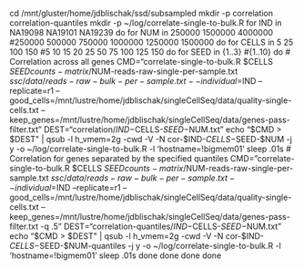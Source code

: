 cd /mnt/gluster/home/jdblischak/ssd/subsampled
mkdir -p correlation correlation-quantiles
mkdir -p ~/log/correlate-single-to-bulk.R
for IND in NA19098 NA19101 NA19239
do
  for NUM in 250000 1500000 4000000 #250000 500000 750000 1000000 1250000 1500000
  do
    for CELLS in 5 25 100 150 #5 10 15 20 25 50 75 100 125 150
    do
      for SEED in {1..3} #{1..10}
      do
        # Correlation across all genes
        CMD="correlate-single-to-bulk.R $CELLS $SEED counts-matrix/$NUM-reads-raw-single-per-sample.txt $ssc/data/reads-raw-bulk-per-sample.txt --individual=$IND --replicate=r1 --good_cells=/mnt/lustre/home/jdblischak/singleCellSeq/data/quality-single-cells.txt --keep_genes=/mnt/lustre/home/jdblischak/singleCellSeq/data/genes-pass-filter.txt"
        DEST="correlation/$IND-$CELLS-$SEED-$NUM.txt"
        echo "$CMD > $DEST" | qsub -l h_vmem=2g -cwd -V -N cor-$IND-$CELLS-$SEED-$NUM -j y -o ~/log/correlate-single-to-bulk.R -l 'hostname=!bigmem01'
        sleep .01s
        # Correlation for genes separated by the specified quantiles
        CMD="correlate-single-to-bulk.R $CELLS $SEED counts-matrix/$NUM-reads-raw-single-per-sample.txt $ssc/data/reads-raw-bulk-per-sample.txt --individual=$IND --replicate=r1 --good_cells=/mnt/lustre/home/jdblischak/singleCellSeq/data/quality-single-cells.txt --keep_genes=/mnt/lustre/home/jdblischak/singleCellSeq/data/genes-pass-filter.txt -q .5"
        DEST="correlation-quantiles/$IND-$CELLS-$SEED-$NUM.txt"
        echo "$CMD > $DEST" | qsub -l h_vmem=2g -cwd -V -N cor-$IND-$CELLS-$SEED-$NUM-quantiles -j y -o ~/log/correlate-single-to-bulk.R -l 'hostname=!bigmem01'
        sleep .01s
      done
    done
  done
done
